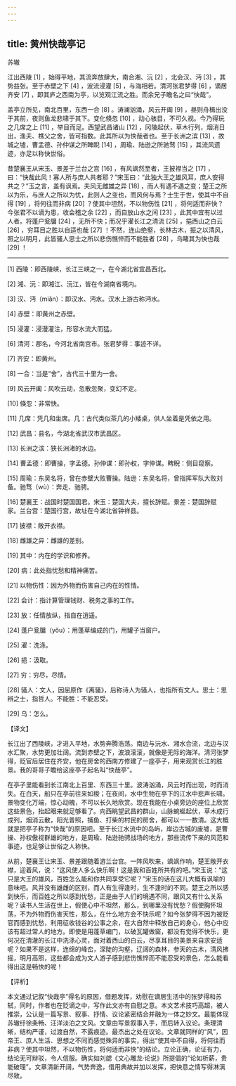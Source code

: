 ```yaml
---
---
---
```

title: 黄州快哉亭记
---




苏辙

江出西陵 [1] ，始得平地，其流奔放肆大，南合湘、沅 [2] ，北会汉、沔 [3] ，其势益张。至于赤壁之下 [4] ，波流浸灌 [5] ，与海相若。清河张君梦得 [6] ，谪居齐安 [7] ，即其庐之西南为亭，以览观江流之胜。而余兄子瞻名之曰“快哉”。

盖亭立所见，南北百里，东西一合 [8] 。涛澜汹涌，风云开阖 [9] ，昼则舟楫出没于其前，夜则鱼龙悲啸于其下。变化倏忽 [10] ，动心骇目，不可久视。今乃得玩之几席之上 [11] ，举目而足。西望武昌诸山 [12] ，冈陵起伏，草木行列，烟消日出，渔夫、樵父之舍，皆可指数。此其所以为快哉者也。至于长洲之滨 [13] ，故城之墟，曹孟德、孙仲谋之所睥睨 [14] ，周瑜、陆逊之所驰骛 [15] ，其流风遗迹，亦足以称快世俗。

昔楚襄王从宋玉、景差于兰台之宫 [16] ，有风飒然至者，王披襟当之 [17] ，曰：“快哉此风！寡人所与庶人共者耶？”宋玉曰：“此独大王之雄风耳，庶人安得共之？”玉之言，盖有讽焉。夫风无雌雄之异 [18] ，而人有遇不遇之变；楚王之所以为乐，与庶人之所以为忧，此则人之变也，而风何与焉？士生于世，使其中不自得 [19] ，将何往而非病 [20] ？使其中坦然，不以物伤性 [21] ，将何适而非快？今张君不以谪为患，收会稽之余 [22] ，而自放山水之间 [23] ，此其中宜有以过人者。将蓬户瓮牖 [24] ，无所不快；而况乎濯长江之清流 [25] ，挹西山之白云 [26] ，穷耳目之胜以自适也哉 [27] ！不然，连山绝壑，长林古木，振之以清风，照之以明月，此皆骚人思士之所以悲伤憔悴而不能胜者 [28] ，乌睹其为快也哉 [29] ！



* * *



[1] 西陵：即西陵峡，长江三峡之一，在今湖北省宜昌西北。

[2] 湘、沅：即湘江、沅江，皆在今湖南省境内。

[3] 汉、沔（miǎn）：即汉水、沔水。汉水上游古称沔水。

[4] 赤壁：即黄州之赤壁。

[5] 浸灌：浸漫灌注，形容水流大而猛。

[6] 清河：郡名，今河北省南宫市。张君梦得：事迹不详。

[7] 齐安：即黄州。

[8] 一合：当是“舍”，古代三十里为一舍。

[9] 风云开阖：风吹云动，忽散忽聚，变幻不定。

[10] 倏忽：非常快。

[11] 几席：凭几和坐席。几：古代类似茶几的小矮桌，供人坐着是凭依之用。

[12] 武昌：县名，今湖北省武汉市武昌区。

[13] 长洲之滨：狭长洲渚的水边。

[14] 曹孟德：即曹操，字孟德。孙仲谋：即孙权，字仲谋。睥睨：侧目窥察。

[15] 周瑜：东吴名将，曾在赤壁大败曹操。陆逊：东吴名将，曾指挥军队大败刘备。驰骛（wù）：奔走、驰骋。

[16] 楚襄王：战国时楚国国君。宋玉：楚国大夫，擅长辞赋。景差：楚国辞赋家。兰台宫：楚国行宫，故址在今湖北省钟祥县。

[17] 披襟：敞开衣襟。

[18] 雌雄之异：雌雄的差别。

[19] 其中：内在的学识和修养。

[20] 病：此处指忧愁和精神痛苦。

[21] 以物伤性：因为外物而伤害自己内在的性情。

[22] 会计：指计算管理钱财、税务之事的工作。

[23] 放：任情放纵，指自在逍遥。

[24] 蓬户瓮牖（yǒu）：用蓬草编成的门，用罐子当窗户。

[25] 濯：洗涤。

[26] 挹：汲取。

[27] 穷：穷尽，尽情。

[28] 骚人：文人，因屈原作《离骚》，后称诗人为骚人，也指所有文人。思士：思辨之士，指哲人。不能胜：不能忍受。

[29] 乌：怎么。

【译文】

长江出了西陵峡，才进入平地，水势奔腾浩荡。南边与沅水、湘水合流，北边与汉水汇聚，水势更加壮阔。流到赤壁之下，波浪滚滚，就像是无际的海洋。清河张梦得，贬官后居住在齐安，他在房舍的西南方修建了一座亭子，用来观赏长江的胜景。我的哥哥子瞻给这座亭子起名叫“快哉亭”。

在亭子里能看到长江南北上百里、东西三十里。波涛汹涌，风云时而出现，时而消失。在白天，船只在亭前往来如梭；在夜间，水中生物在亭下的江水中悲声长啸。景物变化万端，惊心动魄，不可以长久地欣赏。现在我能在小桌旁边的座位上欣赏这些景色，抬起眼来就足够看了。向西眺望武昌的群山，山脉蜿蜒起伏，草木成行成列，烟消云散，阳光普照，捕鱼、打柴的村民的房舍，都可以一一数清。这大概就是把亭子称为“快哉”的原因吧。至于长江水流中的岛屿，岸边古城的废墟，是曹操、孙权傲视群雄的地方，是周瑜、陆逊驰骋战场的地方，那些流传下来的风范和事迹，也足够让世俗之人称快。

从前，楚襄王让宋玉、景差跟随着游兰台宫。一阵风吹来，飒飒作响，楚王敞开衣襟，迎着风，说：“这风使人多么快乐啊！这是我和百姓所共有的吧。”宋玉说：“这只是大王的雄风，百姓怎么能和你共同享受它呢？”宋玉的话在这儿大概有讽喻的意味吧。风并没有雄雌的区别，而人有生得逢时，生不逢时的不同。楚王之所以感到快乐，而百姓之所以感到忧愁，正是由于人们的境遇不同，跟风又有什么关系呢？读书人生活在世上，假使心中不坦然，那么，到哪里没有忧愁？假使胸怀坦荡，不为外物而伤害天性，那么，在什么地方会不快乐呢？如今张梦得不因为被贬官而感到忧愁，利用征收钱谷的公事之余，在大自然中释放自己的身心，他心中应该有超过常人的地方。即使是用蓬草编门，以破瓦罐做窗，都没有觉得不快乐，更何况在清澈的长江中洗涤心灵，面对着西山的白云，尽享耳目的美景来自求安适呢？如果不是这样，连绵的峰峦，深陡的沟壑，辽阔的森林，参天的古木，清风拂摇，明月高照，这些都会成为文人游子感到悲伤憔悴而不能忍受的景色，怎么能看得出这是畅快的呢！

【评析】

本文通过记叙“快哉亭”得名的原因，借题发挥，劝慰在谪居生活中的张梦得和苏轼，同时，作者也在贬谪之中，写作此文亦有自慰之意。本文艺术技巧高超，被人推崇，公认是一篇写景、叙事、抒情、议论紧密结合并融为一体之妙文。最能体现苏辙纡徐条畅、汪洋淡泊之文风。文章由写景叙事入手，而后转入议论。条理清晰，结构严谨，过渡自然，不露痕迹。最杰出之处在议论。文章就同样的“风”，因帝王、庶人生活、思想之不同而感觉殊异的事实，得出“使其中不自得，将何往而非病？使其中坦然，不以物伤性，将何适而非快”的结论。立论正确，论证有力，结论无可辩驳，令人信服。确实如刘勰《文心雕龙·论说》所提倡的“论如析薪，贵能破理”。文章清新开阔，气势奔逸，借用典故并加以发挥，把快意之情写得淋漓尽致。